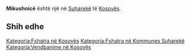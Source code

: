 {{Fshat në 
 | Emri                = Mikushnicë
 | EmriAlt                = 
 | NAME_SHORT_FORM=      
 | NAME_GENERIC=      
 | NAME_SORT_NAME_RO=      MIKUSHNICE
 | FULL_NAME_RO = Mikushnicë
 | FULL_NAME_ND_RO=Mikushnice
 | SORT_NAME_RG=MIKUSHNICE
 | FULL_NAME_RG=Mikushnicë
 | FULL_NAME_ND_RG=Mikushnice
 | SRP_NAME_SHORT_FORM=      
 | SRP_NAME_GENERIC=      
 | SRP_NAME_SORT_NAME_RO=      
 | SRP_FULL_NAME_RO = 
 | SRP_FULL_NAME_ND_RO=
 | SRP_SORT_NAME_RG=
 | SRP_FULL_NAME_RG=
 | SRP_FULL_NAME_ND_RG=
 | Emri (Rasa dhanore) = 
 | Figura              = 
 | Shteti              = Kosovo
 | Komuna              = Suharekë
 | Kodi postar         = 
 | Sipërfaqja          = 

 | Popullsia           = 

 | Regj. i popullsisë  = 
 | Dend. e popullsisë  = 
 | Faqja zyrtare       = 
 <!--- Koordinatat ----> 
 | Gjerësia            = 42.7675
 | Gjatësia            = 20.843611
 | Lartësia            = 
}}
'''Mikushnicë''' është një [[]] në [[Suharekë]] të [[Kosovës]].

<!-- == Gjeografia == -->
<!-- == Historia == -->
<!-- == Demografia == -->
== Shih edhe ==
{{Komuna Suharekë}}
{{Kosovo-Administrata-Cung}}

[[Kategoria:Fshatra në Kosovës]]
[[Kategoria:Fshatra në Kommunes Suharekë]]
[[Kategoria:Vendbanime në Kosovës]]